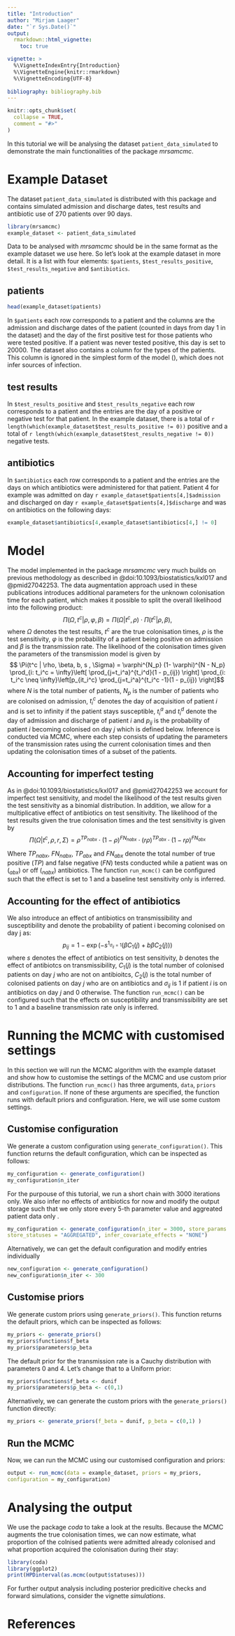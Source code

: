 ```yaml
---
title: "Introduction"
author: "Mirjam Laager"
date: "`r Sys.Date()`"
output: 
  rmarkdown::html_vignette:
    toc: true

vignette: >
  %\VignetteIndexEntry{Introduction}
  %\VignetteEngine{knitr::rmarkdown}
  %\VignetteEncoding{UTF-8}
  
bibliography: bibliography.bib
---
```


```r
knitr::opts_chunk$set(
  collapse = TRUE,
  comment = "#>"
)
```

In this tutorial we will be analysing the dataset `patient_data_simulated` to 
demonstrate the main functionalities of the package *mrsamcmc*. 


# Example Dataset
The dataset `patient_data_simulated` is distributed with this package and contains
simulated admission and discharge dates, test results and antibiotic use of 
270 patients over 90 days. 
```r
library(mrsamcmc)
example_dataset <- patient_data_simulated
```

Data to be analysed with *mrsamcmc* should be in
the same format as the example dataset we use here. So let's look at the example
dataset in more detail. It is a list with four elements: `$patients`, 
`$test_results_positive`, `$test_results_negative` and `$antibiotics`.

## patients
```r
head(example_dataset$patients)
```
In `$patients` each row corresponds to a patient and the columns are the admission
and discharge dates of the patient (counted in days from day 1 in the dataset) and
the day of the first positive test for those patients who were tested positive.
If a patient was never tested positive, this day is set to 20000. The dataset also
contains a column for the types of the patients. This column is ignored in the
simplest form of the model (\code{run_mcmc()}), which does not infer sources of infection.

## test results
In `$test_results_positive` and `$test_results_negative` each row corresponds to a 
patient and the entries are the day of a positive or negative test for that patient.
In the example dataset, there is a total of `r length(which(example_dataset$test_results_positive != 0))`
positive and a total of `r length(which(example_dataset$test_results_negative != 0))` negative tests.

## antibiotics
In `$antibiotics` each row corresponds to a patient and the entries are the days 
on which antibiotics were administered for that patient. Patient 4 for example
was admitted on day `r example_dataset$patients[4,]$admission` and
discharged on day `r example_dataset$patients[4,]$discharge` and was
on antibiotics on the following days:
```r
example_dataset$antibiotics[4,example_dataset$antibiotics[4,] != 0]
```

# Model
The model implemented in the package *mrsamcmc* very much builds on previous
methodology as described in @doi:10.1093/biostatistics/kxl017 and @pmid27042253.
The data augmentation approach used in these publications introduces
additional parameters for the unknown colonisation time for each patient, which
makes it possible to split the overall likelihood into the following product:
$$ \Pi(\Omega,t^c| \rho, \varphi, \beta) = \Pi(\Omega|t^c,\rho) \cdot \Pi(t^c | \rho, \beta),  $$
where $\Omega$ denotes the test results, $t^c$ are the true colonisation times,
$\rho$ is the test sensitivity, $\varphi$ is the probability of a patient being 
positive on admission and $\beta$ is the transmission rate. The likelihood
of the colonisation times given the parameters of the transmission model
is given by
$$ \Pi(t^c | \rho, \beta, b, s , \Sigma) = \varphi^{N_p} (1- \varphi)^{N - N_p} 
\prod_{i: t_i^c = \infty}\left[ \prod_{j=t_i^a}^{t_i^d}(1 - p_{ij}) \right]
\prod_{i: t_i^c \neq \infty}\left[p_{it_i^c} \prod_{j=t_i^a}^{t_i^c -1}(1 - p_{ij}) \right]$$
where $N$ is the total number of patients, $N_p$ is the number of patients who
are colonised on admission, $t_i^c$ denotes the day of acquisition of patient $i$ 
and is set to infinity if the patient stays susceptible, $t_i^a$ and $t_i^d$
denote the day of admission and discharge of patient $i$ and $p_{ij}$ is the probability
of patient $i$ becoming colonised on day $j$ which is defined below. Inference is 
conducted via MCMC, where each step consists of updating the parameters of the transmission 
rates using the current colonisation times and then updating the colonisation 
times of a subset of the patients.


## Accounting for imperfect testing
As in @doi:10.1093/biostatistics/kxl017 and @pmid27042253 we account for imperfect
test sensitivity, and model the likelihood of the test results given the
test sensitivity as a binomial distribution. In addition, we allow for a multiplicative
effect of antibiotics on test sensitivity. The likelihood of the test results given
the true colonisation times and the test sensitivity is given by
$$ \Pi(\Omega | t^c, \rho, r, \Sigma) = \rho^{TP_{nabx}} \cdot (1 - \rho)^{FN_{nabx}}
\cdot (r\rho)^{TP_{abx}} \cdot (1 - r \rho)^{FN_{abx}} $$

Where $TP_{nabx}$, $FN_{nabx}$, $TP_{abx}$ and $FN_{abx}$ denote the total number
of true positive ($TP$) and false negative ($FN$) tests conducted while a patient
was on ($_{abx}$) or off ($_{nabx}$) antibiotics. The function `run_mcmc()` can 
be configured such that the effect is set to 1 and a baseline test sensitivity only is inferred.

## Accounting for the effect of antibiotics
We also introduce an effect of antibiotics on transmissibility and susceptibility
and denote the probability of patient i becoming colonised on day j as:
$$p_{ij} = 1 - \exp(-s^{1_{\sigma_{ij}=1}}(\beta C_1(j) + b \beta C_2(j))) $$
where $s$ denotes the effect of antibiotics on test sensitivity, $b$ denotes
the effect of antibiotcs on transmissibility, $C_1(j)$ is the total number of
colonised patients on day $j$ who are not on antibioitcs, $C_2(j)$ is the
total number of colonised patients on day $j$ who are on antibiotics and 
$\sigma_{ij}$ is 1 if patient $i$ is on antibiotics on day $j$ and 0 otherwise. 
The function `run_mcmc()` can be configured such that the effects on susceptibility
and transmissibility are set to 1 and a baseline transmission
rate only is inferred.


# Running the MCMC with customised settings
In this section we will run the MCMC algorithm with the example dataset and
show how to customise the settings of the MCMC and use custom prior distributions.
The function `run_mcmc()` has three arguments, `data`, `priors` and `configuration`.
If none of these arguments are specified, the function runs with default priors and
configuration. Here, we will use some custom settings.

## Customise configuration
We generate a custom configuration using `generate_configuration()`. This function
returns the default configuration, which can be inspected as follows:
```r
my_configuration <- generate_configuration()
my_configuration$n_iter
```
For the purpouse of this tutorial, we run a short chain with 3000 iterations only. We
also infer no effects of antibiotics for now and modify the output storage such
that we only store every 5-th parameter value and aggreated patient data only .

```r
my_configuration <- generate_configuration(n_iter = 3000, store_params = 5, 
store_statuses = "AGGREGATED", infer_covariate_effects = "NONE")
```

Alternatively, we can get the default configuration and modify entries individually
```r
new_configuration <- generate_configuration()
new_configuration$n_iter <- 300
```

## Customise priors
We generate custom priors using `generate_priors()`. This function returns
the default priors, which can be inspected as follows:
```r
my_priors <- generate_priors()
my_priors$functions$f_beta
my_priors$parameters$p_beta
```
The default prior for the transmission rate is a Cauchy distribution with
parameters 0 and 4. Let's change that to a Uniform prior:

```r
my_priors$functions$f_beta <- dunif
my_priors$parameters$p_beta <- c(0,1)
```
Alternatively, we can generate the custom priors with the `generate_priors()` 
function directly:

```r
my_priors <- generate_priors(f_beta = dunif, p_beta = c(0,1) )

```

## Run the MCMC
Now, we can run the MCMC using our customised configuration and priors:
```r
output <- run_mcmc(data = example_dataset, priors = my_priors, 
configuration = my_configuration)
```



# Analysing the output
We use the package *coda* to take a look at the results. Because the MCMC augments
the true colonisation times, we can now estimate, what proportion of the colnised
patients were admitted already colonised and what proportion acquired the colonisation
during their stay:
```r
library(coda)
library(ggplot2)
print(HPDinterval(as.mcmc(output$statuses)))
```
For further output analysis including posterior predicitive checks and 
forward simulations, consider the vignette *simulations*.




# References




